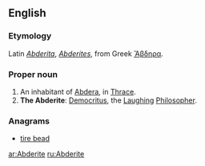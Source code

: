 ==English==

===Etymology===
Latin ''[[Abderita]]'', ''[[Abderites]]'', from Greek [[Ἄβδηρα]].

===Proper noun===
{{en-proper-noun}}

# An inhabitant of [[Abdera]], in [[Thrace]].  
# '''The Abderite''': [[Democritus]], the [[laughing|Laughing]] [[philosopher|Philosopher]].

===Anagrams===
* [[tire bead#English|tire bead]]

[[ar:Abderite]]
[[ru:Abderite]]